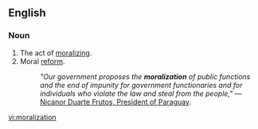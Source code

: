 ==English==
===Noun===
{{en-noun}}

#The act of [[moralize|moralizing]].
#Moral [[reform]].
#:''"Our government proposes the '''moralization''' of public functions and the end of impunity for government functionaries and for individuals who violate the law and steal from the people,"'' — [http://articles.latimes.com/2004/apr/04/world/fg-smokes4 Nicanor Duarte Frutos, President of Paraguay].

[[vi:moralization]]